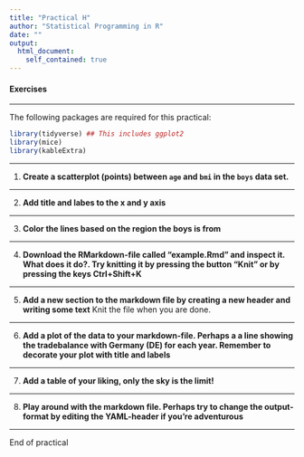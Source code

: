 ```yaml
---
title: "Practical H"
author: "Statistical Programming in R"
date: ""
output:
  html_document: 
    self_contained: true
---
```



#### Exercises 

---

The following packages are required for this practical:

```r
library(tidyverse) ## This includes ggplot2
library(mice)
library(kableExtra)
```
---

1. **Create a scatterplot (points) between `age` and `bmi` in the `boys` data set.**

---

2. **Add title and labes to the x and y axis**

---

3. **Color the lines based on the region the boys is from** 

---

4. **Download the RMarkdown-file called "example.Rmd" and inspect it. What does it do?. Try knitting it by pressing the button "Knit" or by pressing the keys Ctrl+Shift+K**

---

5. **Add a new section to the markdown file by creating a new header and writing some text** Knit the file when you are done.

---

6. **Add a plot of the data to your markdown-file. Perhaps a a line showing the tradebalance with Germany (DE) for each year. Remember to decorate your plot with title and labels**

---

7. **Add a table of your liking, only the sky is the limit!**

---

8. **Play around with the markdown file. Perhaps try to change the output-format by editing the YAML-header if you're adventurous**

---
End of practical